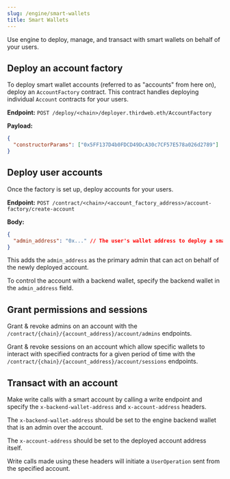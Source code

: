 ```yaml
---
slug: /engine/smart-wallets
title: Smart Wallets
---
```


Use engine to deploy, manage, and transact with smart wallets on behalf of your users.

## Deploy an account factory

To deploy smart wallet accounts (referred to as "accounts" from here on), deploy an `AccountFactory` contract. This contract handles deploying individual `Account` contracts for your users.

**Endpoint:** `POST /deploy/<chain>/deployer.thirdweb.eth/AccountFactory`

**Payload:**

```json
{
  "constructorParams": ["0x5FF137D4b0FDCD49DcA30c7CF57E578a026d2789"]
}
```

## Deploy user accounts

Once the factory is set up, deploy accounts for your users.

**Endpoint:** `POST /contract/<chain>/<account_factory_address>/account-factory/create-account`

**Body:**

```json
{
  "admin_address": "0x..." // The user's wallet address to deploy a smart wallet for
}
```

This adds the `admin_address` as the primary admin that can act on behalf of the newly deployed account.

To control the account with a backend wallet, specify the backend wallet in the `admin_address` field.

## Grant permissions and sessions

Grant & revoke admins on an account with the `/contract/{chain}/{account_address}/account/admins` endpoints.

Grant & revoke sessions on an account which allow specific wallets to interact with specified contracts for a given period of time with the `/contract/{chain}/{account_address}/account/sessions` endpoints.

## Transact with an account

Make write calls with a smart account by calling a write endpoint and specify the `x-backend-wallet-address` and `x-account-address` headers.

The `x-backend-wallet-address` should be set to the engine backend wallet that is an admin over the account.

The `x-account-address` should be set to the deployed account address itself.

Write calls made using these headers will initiate a `UserOperation` sent from the specified account.